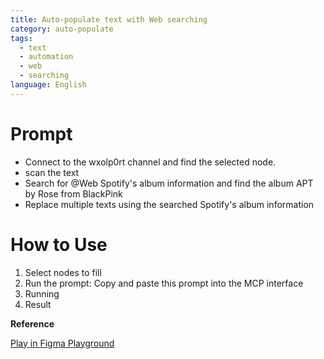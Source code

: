 ```yaml
---
title: Auto-populate text with Web searching
category: auto-populate
tags:
  - text
  - automation
  - web
  - searching
language: English
---
```


# Prompt

- Connect to the wxolp0rt channel and find the selected node.
- scan the text 
- Search for @Web Spotify's album information and find the album APT by Rose from BlackPink
- Replace multiple texts using the searched Spotify's album information


# How to Use

1. Select nodes to fill
2. Run the prompt: Copy and paste this prompt into the MCP interface
3. Running
4. Result

**Reference**

<a
  href="https://www.figma.com/community/file/1513760524697897204"
  class="figma-button">
  Play in Figma Playground
</a>
